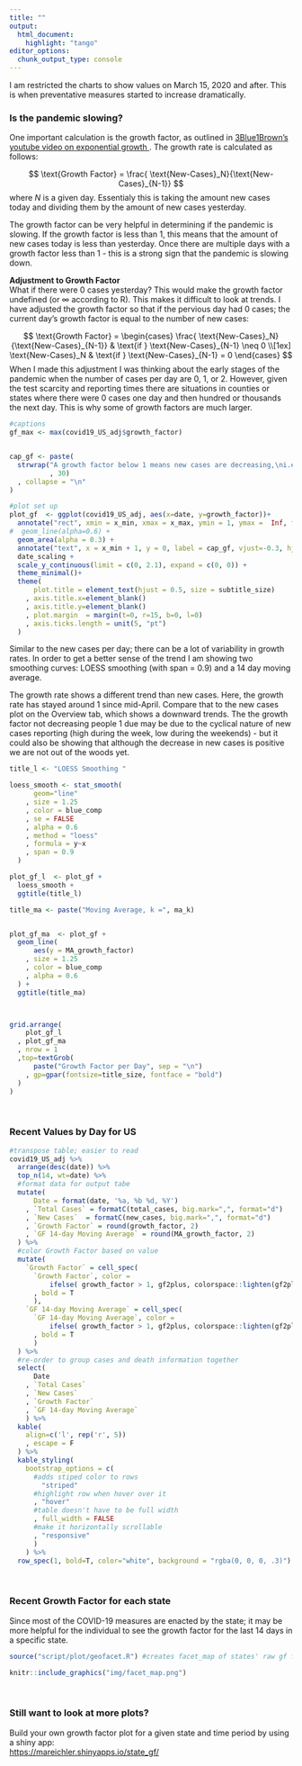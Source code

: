 ```yaml
---
title: ""
output:
  html_document:
    highlight: "tango"
editor_options: 
  chunk_output_type: console
---
```




I am restricted the charts to show values on March 15, 2020 and after.  This is when preventative measures started to increase dramatically.  

### Is the pandemic slowing? 

One important calculation is the growth factor, as outlined in <a href = "https://www.youtube.com/watch?v=Kas0tIxDvrg" target = "_blank"> 3Blue1Brown's youtube video on exponential growth </a>.  The growth rate is calculated as follows: 

$$
\text{Growth Factor} = \frac{ \text{New-Cases}_N}{\text{New-Cases}_{N-1}}
$$
where $N$ is a given day.  Essentialy this is taking the amount new cases today and dividing them by the amount of new cases yesterday.  

The growth factor can be very helpful in determining if the pandemic is slowing.  If the growth factor is less than 1, this means that the amount of new cases today is less than yesterday.  Once there are multiple days with a growth factor less than 1 - this is a strong sign that the pandemic is slowing down.  

**Adjustment to Growth Factor**  
What if there were 0 cases yesterday?  This would make the growth factor undefined (or $\infty$ according to R).  This makes it difficult to look at trends.  I have adjusted the growth factor so that if the pervious day had 0 cases; the current day's growth factor is equal to the number of new cases: 

$$
\text{Growth Factor} = \begin{cases}
\frac{ \text{New-Cases}_N}{\text{New-Cases}_{N-1}} & \text{if } \text{New-Cases}_{N-1} \neq 0 
\\[1ex]
\text{New-Cases}_N & \text{if } \text{New-Cases}_{N-1} = 0 
\end{cases}
$$
When I made this adjustment I was thinking about the early stages of the pandemic when the number of cases per day are 0, 1, or 2.  However, given the test scarcity and reporting times there are situations in counties or states where there were 0 cases one day and then hundred or thousands the next day.  This is why some of growth factors are much larger.  


```r
#captions 
gf_max <- max(covid19_US_adj$growth_factor)


cap_gf <- paste(
  strwrap("A growth factor below 1 means new cases are decreasing,\ni.e. the pandemic is slowing"
          , 30)
  , collapse = "\n"
)

#plot set up 
plot_gf  <- ggplot(covid19_US_adj, aes(x=date, y=growth_factor))+
  annotate("rect", xmin = x_min, xmax = x_max, ymin = 1, ymax =  Inf, fill = gf2plus, alpha = 0.2) +
#  geom_line(alpha=0.6) +
  geom_area(alpha = 0.3) +
  annotate("text", x = x_min + 1, y = 0, label = cap_gf, vjust=-0.3, hjust= -0.1, size = 3, color = "grey35") +
  date_scaling +
  scale_y_continuous(limit = c(0, 2.1), expand = c(0, 0)) +
  theme_minimal()+
  theme(
      plot.title = element_text(hjust = 0.5, size = subtitle_size)
    , axis.title.x=element_blank()
    , axis.title.y=element_blank()
    , plot.margin  = margin(t=0, r=15, b=0, l=0)
    , axis.ticks.length = unit(5, "pt")
  ) 
```


Similar to the new cases per day; there can be a lot of variability in growth rates.  In order to get a better sense of the trend I am showing two smoothing curves: LOESS smoothing (with span = 0.9) and a 14 day moving average.   

The growth rate shows a different trend than new cases.  Here, the growth rate has stayed around 1 since mid-April.  Compare that to the new cases plot on the Overview tab, which shows a downward trends.  The the growth factor not decreasing people 1 due may be due to the cyclical nature of new cases reporting (high during the week, low during the weekends) - but it could also be showing that although the decrease in new cases is positive we are not out of the woods yet.  

```r
title_l <- "LOESS Smoothing "

loess_smooth <- stat_smooth(
      geom="line"
    , size = 1.25
    , color = blue_comp
    , se = FALSE 
    , alpha = 0.6
    , method = "loess"
    , formula = y~x
    , span = 0.9
  )

plot_gf_l  <- plot_gf +
  loess_smooth +
  ggtitle(title_l)

title_ma <- paste("Moving Average, k =", ma_k)


plot_gf_ma  <- plot_gf + 
  geom_line(
      aes(y = MA_growth_factor)
    , size = 1.25
    , color = blue_comp
    , alpha = 0.6
  ) + 
  ggtitle(title_ma)



grid.arrange(
    plot_gf_l
  , plot_gf_ma
  , nrow = 1
  ,top=textGrob(
      paste("Growth Factor per Day", sep = "\n")
    , gp=gpar(fontsize=title_size, fontface = "bold")
  )
)
```

<br>  
  
### Recent Values by Day for US

```r
#transpose table; easier to read
covid19_US_adj %>%
  arrange(desc(date)) %>%
  top_n(14, wt=date) %>%
  #format data for output tabe
  mutate(
      Date = format(date, '%a, %b %d, %Y')
    , `Total Cases` = formatC(total_cases, big.mark=",", format="d")
    , `New Cases`  = formatC(new_cases, big.mark=",", format="d")
    , `Growth Factor` = round(growth_factor, 2)
    , `GF 14-day Moving Average` = round(MA_growth_factor, 2)
  ) %>%
  #color Growth Factor based on value 
  mutate(
    `Growth Factor` = cell_spec(
      `Growth Factor`, color = 
          ifelse( growth_factor > 1, gf2plus, colorspace::lighten(gf2plus, 0.4))
      , bold = T
      ), 
    `GF 14-day Moving Average` = cell_spec(
      `GF 14-day Moving Average`, color = 
          ifelse( growth_factor > 1, gf2plus, colorspace::lighten(gf2plus, 0.4))
      , bold = T
      )
  ) %>%
  #re-order to group cases and death information together 
  select(
      Date
    , `Total Cases`
    , `New Cases`
    , `Growth Factor`
    , `GF 14-day Moving Average`
    ) %>%
  kable(
    align=c('l', rep('r', 5))
    , escape = F
  ) %>%
  kable_styling(
    bootstrap_options = c(
      #adds stiped color to rows
        "striped"
      #highlight row when hover over it 
      , "hover"
      #table doesn't have to be full width 
      , full_width = FALSE
      #make it horizontally scrollable
      , "responsive"
      )
    ) %>%
  row_spec(1, bold=T, color="white", background = "rgba(0, 0, 0, .3)")
```

<br>  
  
### Recent Growth Factor for each state 

Since most of the COVID-19 measures are enacted by the state; it may be more helpful for the individual to see the growth factor for the last 14 days in a specific state.  

```r
source("script/plot/geofacet.R") #creates facet_map of states' raw gf for past 14 days 
```


```r
knitr::include_graphics("img/facet_map.png")
```
<br>

### Still want to look at more plots? 

Build your own growth factor plot for a given state and time period by using a shiny app:  
<a href="https://mareichler.shinyapps.io/state_gf/" target = "_blank">https://mareichler.shinyapps.io/state_gf/</a> 

